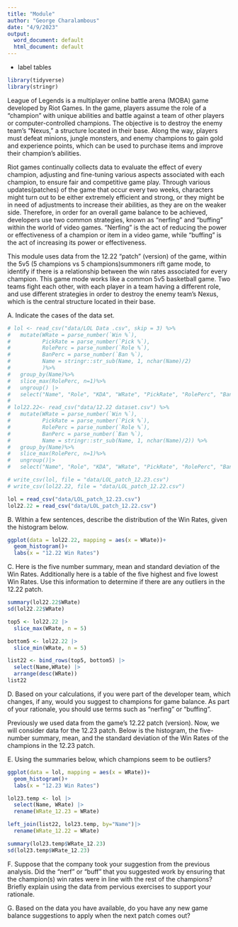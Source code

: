 ```yaml
---
title: "Module"
author: "George Charalambous"
date: "4/9/2023"
output:
  word_document: default
  html_document: default
---
```

+ label tables 

```r
library(tidyverse)
library(stringr)
```

League of Legends is a multiplayer online battle arena (MOBA) game developed by Riot Games. In the game, players assume the role of a "champion" with unique abilities and battle against a team of other players or computer-controlled champions. The objective is to destroy the enemy team's "Nexus," a structure located in their base. Along the way, players must defeat minions, jungle monsters, and enemy champions to gain gold and experience points, which can be used to purchase items and improve their champion's abilities. 

Riot games continually collects data to evaluate the effect of every champion, adjusting and fine-tuning various aspects associated with each champion, to ensure fair and competitive game play. Through various updates(patches) of the game that occur every two weeks, characters might turn out to be either extremely efficient and strong, or they might be in need of adjustments to increase their abilities, as they are on the weaker side. Therefore, in order for an overall game balance to be achieved, developers use two common strategies, known as "nerfing" and "buffing" within the world of video games. "Nerfing" is the act of reducing the power or effectiveness of a champion or item in a video game, while "buffing" is the act of increasing its power or effectiveness.

This module uses data from the 12.22 "patch" (version) of the game, within the 5v5 (5 champions vs 5 champions)summoners rift game mode, to identify if there is a relationship between the win rates associated for every champion. This game mode works like a common 5v5 basketball game. Two teams fight each other, with each player in a team having a different role, and use different strategies in order to destroy the enemy team's Nexus, which is the central structure located in their base. 

A. Indicate the cases of the data set. 

```r
# lol <- read_csv("data/LOL Data .csv", skip = 3) %>%
#   mutate(WRate = parse_number(`Win %`),
#          PickRate = parse_number(`Pick %`), 
#          RolePerc = parse_number(`Role %`), 
#          BanPerc = parse_number(`Ban %`), 
#          Name = stringr::str_sub(Name, 1, nchar(Name)/2)
#          )%>%
#   group_by(Name)%>%
#   slice_max(RolePerc, n=1)%>%
#   ungroup() |>
#   select("Name", "Role", "KDA", "WRate", "PickRate", "RolePerc", "BanPerc")
# 
# lol22.22<- read_csv("data/12.22 dataset.csv") %>%
#   mutate(WRate = parse_number(`Win %`), 
#          PickRate = parse_number(`Pick %`), 
#          RolePerc = parse_number(`Role %`),
#          BanPerc = parse_number(`Ban %`),
#          Name = stringr::str_sub(Name, 1, nchar(Name)/2)) %>%
#   group_by(Name)%>%
#   slice_max(RolePerc, n=1)%>%
#   ungroup()|>
#   select("Name", "Role", "KDA", "WRate", "PickRate", "RolePerc", "BanPerc")
```

```r
# write_csv(lol, file = "data/LOL_patch_12.23.csv")
# write_csv(lol22.22, file = "data/LOL_patch_12.22.csv")
```

```r
lol = read_csv("data/LOL_patch_12.23.csv")
lol22.22 = read_csv("data/LOL_patch_12.22.csv")
```

B. Within a few sentences, describe the distribution of the Win Rates, given the histogram below. 

```r
ggplot(data = lol22.22, mapping = aes(x = WRate))+
  geom_histogram()+
  labs(x = "12.22 Win Rates")
```

C. Here is the five number summary, mean and standard deviation of the Win Rates. Additionally here is a table of the five highest and five lowest Win Rates. Use this information to determine if there are any outliers in the 12.22 patch. 
```r
summary(lol22.22$WRate)
sd(lol22.22$WRate)
```

```r
top5 <- lol22.22 |>
  slice_max(WRate, n = 5)

bottom5 <- lol22.22 |>
  slice_min(WRate, n = 5)

list22 <- bind_rows(top5, bottom5) |>
  select(Name,WRate) |>
  arrange(desc(WRate))
list22
```

D. Based on your calculations, if you were part of the developer team, which changes, if any, would you suggest to champions for game balance. As part of your rationale, you should use terms such as "nerfing" or "buffing".


Previously we used data from the game's 12.22 patch (version). Now, we will consider data for the 12.23 patch. Below is the histogram, the five-number summary, mean, and the standard deviation of the Win Rates of the champions in the 12.23 patch. 

E. Using the summaries below, which champions seem to be outliers?

```r
ggplot(data = lol, mapping = aes(x = WRate))+
  geom_histogram()+
  labs(x = "12.23 Win Rates")
```

```r
lol23.temp <- lol |>
  select(Name, WRate) |>
  rename(WRate_12.23 = WRate)

left_join(list22, lol23.temp, by="Name")|>
  rename(WRate_12.22 = WRate)
```

```r
summary(lol23.temp$WRate_12.23)
sd(lol23.temp$WRate_12.23)
```

F. Suppose that the company took your suggestion from the previous analysis. Did the "nerf" or "buff" that you suggested work by ensuring that the champion(s) win rates were in line with the rest of the champions? Briefly explain using the data from pervious exercises to support your rationale.



G. Based on the data you have available, do you have any new game balance suggestions to apply when the next patch comes out?





